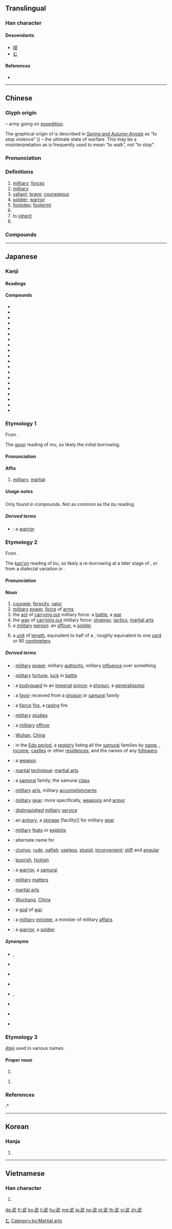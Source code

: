 ==Translingual==

===Han character===
{{Han char|rn=77|rad=止|as=04|sn=8|four=13140|canj=MPYLM}}

====Descendants====
* [[陚]]
* [[む]]

====References====
* {{Han ref|kx=0575.090|dkj=16273|dj=0965.080|hdz=21439.050|uh=6B66|ud=27494|bh=AA5A|bd=43610}}

[[Category:Han characters from which hiragana were derived|む]]

----

==Chinese==
{{zh-forms}}

===Glyph origin===
{{Han etyl}}
{{Han compound|止|戈|t1=foot; to walk; to stop|t2=spear|ls=ic}} – army going on [[expedition]].

The graphical origin of {{lang|zh|武}} is described in ''[[w:Spring and Autumn Annals|Spring and Autumn Annals]]'' {{defdate|481 BC}} as “to stop violence” ({{lang|zh|[[止]][[戈]][[为]][[武]]}}) – the ultimate state of warfare. This may be a misinterpretation as {{zh-l|*止}} is frequently used to mean “to walk”, not “to stop”.

===Pronunciation===
{{zh-pron
|m=wǔ
|c=mou5
|h=pfs=vú/vû
|md=ū
|mn=bú
|w=3vu
|mc=y
|oc=y
|cat=n,a,cls,v,pn
}}

===Definitions===
{{zh-hanzi}}

# [[military]]; [[forces]]
# [[military]] {{gloss|[[related]] to [[warfare]], [[fighting]]}}
# [[valiant]]; [[brave]]; [[courageous]]
# [[soldier]]; [[warrior]]
# [[footstep]]; [[footprint]]
# {{zh-classifier|[[half]] [[step]]}}
# to [[inherit]]
# {{surname|lang=zh}}

===Compounds===
{{zh-der|武術|武備|武昌起義|武打|武旦|武斷|武夫|武工隊|武功|武功片|武官|武火|武將|武警|武科|武庫|武力|武林|武廟|武器|武人|武生|武師|武士|武壇|武戲|武俠|武仙座|武藝|武職|武裝|武裝部隊|武裝警察|武裝力量|一元大武|下武|不文不武|乃文乃武|乃武乃文|修文偃武|偃武修文|偃武興文|允文允武|光武|光武中興|克繩祖武|全武行|勇武|動武|勝之不武|化學武器|化武|右武|周武王|圓桌武士|大武|太武山|太空武器|奮武揚威|威武|威武不屈|孔武有力|孫武|宮本武藏|寒武系|寒武紀|尚武|常武|常規武器|廣武|廣武嘆|弄文輕武|我武維揚|才兼文武|捷武|揚威耀武|攜手接武|整軍經武|文修武偃|文修武備|文德武功|文恬武嬉|文東武西|文武|文武之道|文武全才|文武兼備|文武兼濟|文武兼資|文武場|文武挑兒|文武百官|文武雙全|文治武功|文經武略|文經武緯|文韜武略|文韜武韜|晁公武|晉武帝|朱洪武|材武|核子武器|核武器|梁武帝|棄文就武|棄武修文|棄武競文|楊乃武|止戈為武|步武|步武堂皇|武丁|武不善作|武丑|武事|武俠小說|武偃文修|武則天|武勝關|武后|武員|武城弦歌|武場|武士刀|武士道|武大郎|武夷山|武威縣|武媚|武學|武家坡|武工|武庚|武弁|武德|武成王|武把子|武昌剩竹|武昌市|武曲星|武會|武松|武林舊事|武漢|武漢三鎮|武當山|武當派|武聖|武舉|武英殿|武行|武術指導|武衛|武裝中立|武訓|武象|武進士|武道|武陵|武陵源|武鬥|殷武|比武|比武招親|洪武|洪武正韻|湯武|湯武革命|滿朝文武|演武|演武修文|演武廳|漢光武帝|漢武帝|漢武故事|玄武|玄武岩|玄武湖|玄武門|生物武器|用武|用武之地|百武彗星|真武大帝|祖武|神武|窮兵極武|窮兵黷武|竇武|細菌武器|經文緯武|經武|經武緯文|緯武經文|練武|繩其祖武|繩厥祖武|繼武|習武|耀武揚威|聖武|能文善武|興文匽武|舉武揚威|英武|蘇武|蘇武牧羊|覿武|謀臣武將|講武|貝奧武夫|赳赳武夫|趙武|趙武靈王|踵武|較武論文|輕武器|重文輕武|重武器|鐵甲武士|限武協定|限武談判|陳武帝|雄武|靈武縣|非核武區|韜戈偃武|顧炎武|飆武|鬥武|魏道武帝|黷武|黷武窮兵}}

----

==Japanese==

===Kanji===
{{ja-kanji|grade=5|rs=止04}}

====Readings====
{{ja-readings
|goon=[[む]] (mu)
|kanon=[[ぶ]] (bu)
|kun=[[たけし|たけ.し]] ({{ja-l|武し}}, take.shi)
|nanori=[[う]] (u), [[お]] (o), [[たけし]] (takeshi), [[たける]] (takeru), [[たけん]] (taken), [[ん]] (n)
}}

====Compounds====
{{der-top|Compounds}}
* {{ja-r|武威|ぶい}}
* {{ja-r|武運|ぶ.うん}}
* {{ja-r|武官|ぶかん}}
* {{ja-r|武器|ぶき}}
* {{ja-r|武技|ぶぎ}}
* {{ja-r|武具|ぶぐ}}
* {{ja-r|武勲|ぶくん}}
* {{ja-r|武家|ぶけ}}
* {{ja-r|武芸|ぶげい}}
* {{ja-r|武士|ぶし}}
* {{ja-r|武士道|ぶしどう}}
* {{ja-r|武者|むしゃ}}
* {{ja-r|武術|ぶじゅつ}}
* {{ja-r|武将|ぶしょう}}
* {{ja-r|武人|ぶじん}}
* {{ja-r|武神|ぶじん}}
* {{ja-r|武装|ぶそう}}
* {{ja-r|武道|ぶどう}}
* {{ja-r|武勇|ぶゆう}}
* {{ja-r|武力|ぶりょく}}
{{der-bottom}}

===Etymology 1===
{{ja-kanjitab|yomi=o|む}}
From {{etyl|ltc|ja|sort=ぶ}} {{m|zh|武|tr=mju<sup>X</sup>||military}}.

The [[呉音#Japanese|goon]] reading of ''mu'', so likely the initial borrowing.

====Pronunciation====
{{ja-pron|yomi=kanon|む}}

====Affix====
{{ja-pos|affix|む}}

# [[military]], [[martial]]

=====Usage notes=====
Only found in compounds. Not as common as the ''bu'' reading.

=====Derived terms=====
{{der-top}}
* {{ja-r|武者|むしゃ}}: a [[warrior]]
{{der-bottom}}

===Etymology 2===
{{ja-kanjitab|yomi=o|ぶ}}
From {{etyl|ltc|ja|sort=ぶ}} {{m|zh|武|tr=mju<sup>X</sup>||military}}.

The [[漢音#Japanese|kan'on]] reading of ''bu'', so likely a re-borrowing at a later stage of {{etyl|ltc|-}}, or from a dialectal variation in {{etyl|ltc|-}}.

====Pronunciation====
{{ja-pron|yomi=kanon|ぶ|acc=1|acc_ref=DJR}}

====Noun====
{{ja-noun|ぶ}}

# [[courage]], [[ferocity]], [[valor]]
# [[military]] [[power]], [[force]] of [[arms]]
# the [[act]] of [[carry out|carrying out]] military force: a [[battle]], a [[war]]
# the [[way]] of [[carry out|carrying out]] military force: [[strategy]], [[tactics]], [[martial art]]s
# a [[military]] [[person]]: an [[officer]], a [[soldier]]
# {{lb|ja|sort=ぶ|obsolete}} a [[unit]] of [[length]], equivalent to half of a {{m|ja|歩|tr=bu|pos=six {{m|ja|尺|tr=shaku}}, roughly six [[feet]] or 1.8 [[meter]]s}}, roughly equivalent to one [[yard]] or 90 [[centimeter]]s

=====Derived terms=====
{{der-top}}
* {{ja-r|武威|ぶい}}: [[military]] [[power]], military [[authority]], military [[influence]] over something
* {{ja-r|武運|ぶ.うん}}: [[military]] [[fortune]], [[luck]] in [[battle]]
* {{ja-r|武衛|ぶえい}}: a [[bodyguard]] to an [[imperial]] [[prince]]; a [[shogun]], a [[generalissimo]]
* {{ja-r|武恩|ぶおん}}: a [[favor]] received from a [[shogun]] or [[samurai]] family
* {{ja-r|武火|ぶか}}: a [[fierce]] [[fire]], a [[raging]] fire
* {{ja-r|武学|ぶがく}}: [[military]] [[studies]]
* {{ja-r|武官|ぶかん}}: a [[military]] [[officer]]
* {{ja-r|武漢|^ぶかん}}: [[Wuhan]], [[China]]
* {{ja-r|武鑑|ぶかん}}: in the [[w:Edo period|Edo period]], a [[registry]] listing all the [[samurai]] families by [[name]], {{m|ja|家紋|tr=kamon||family [[crest]]}}, [[income]], [[castle]]s or other [[residence]]s, and the names of any [[follower]]s
* {{ja-r|武器|ぶき}}: a [[weapon]]
* {{ja-r|武技|ぶぎ}}: [[martial]] [[technique]]: [[martial arts]]
* {{ja-r|武家|ぶけ}}: a [[samurai]] family; the samurai [[class]]
* {{ja-r|武芸|ぶげい}}: [[military]] [[art]]s, military [[accomplishment]]s
* {{ja-r|武具|ぶぐ}}: [[military]] [[gear]]: more specifically, [[weapon]]s and [[armor]]
* {{ja-r|武勲|ぶくん}}: [[distinguished]] [[military]] [[service]]
* {{ja-r|武庫|ぶこ}}: an [[armory]], a [[storage]] [facility]] for military [[gear]]
* {{ja-r|武功|ぶこう}}: [[military]] [[feat]]s or [[exploit]]s
* {{ja-r|武江|^ぶこう}}: alternate name for {{m|ja|江戸|tr=Edo}}
* {{ja-r|武骨|ぶこつ}}: [[clumsy]], [[rude]], [[oafish]]; [[useless]], [[stupid]]; [[inconvenient]]; [[stiff]] and [[angular]] {{qualifier|of personality}}
* {{ja-r|武左|ぶざ}}: [[boorish]], [[hickish]]
* {{ja-r|武士|ぶし}}: a [[warrior]], a [[samurai]]
* {{ja-r|武事|ぶじ}}: [[military]] [[matter]]s
* {{ja-r|武術|ぶじゅつ}}: [[martial arts]]
* {{ja-r|武昌|^ぶしょう}}: [[Wuchang]], [[China]]
* {{ja-r|武神|ぶしん}}: a [[god]] of [[war]]
* {{ja-r|武臣|ぶしん}}: a [[military]] [[minister]], a minister of military [[affair]]s
* {{ja-r|武人|ぶじん}}: a [[warrior]], a [[soldier]]
{{der-bottom}}

=====Synonyms=====
{{der-top|Synonyms}}
* {{sense|courage}} {{ja-r|武勇|ぶゆう}}, {{ja-r|勇敢|ゆうかん}}
* {{sense|battle}} {{ja-r|戦|いくさ}}
* {{sense|war}} {{ja-r|戦争|せんそう}}
* {{sense|strategy}} {{ja-r|戦略|せんりゃく}}
* {{sense|tactics}} {{ja-r|戦術|せんじゅつ}}, {{ja-r|兵法|へいほう}}
* {{sense|martial arts}} {{ja-r|武術|ぶじゅつ}}
* {{sense|officer}} {{ja-r|武官|ぶかん}}
* {{sense|soldier}} {{ja-r|武人|ぶじん}}
{{der-bottom}}

===Etymology 3===
[[ateji|Ateji]] used in various names.

====Proper noun====
{{ja-pos|proper|たけし}}

# {{given name|male|lang=ja|sort=たけし}}

{{ja-pos|proper|たける}}

# {{given name|male|lang=ja|sort=たける}}

===References===
<references/>
:* {{R:Kokugo Dai Jiten}}

----

==Korean==

===Hanja===
{{ko-hanja|hangeul=무|eumhun=|rv=mu|mr=mu|y=mu}}

# {{defn|lang=ko|sort=止04}}

[[Category:ko:Martial arts]]

----

==Vietnamese==

===Han character===
{{vi-hantu|[[vũ]], [[võ]]|rs=止04}}

# {{defn|lang=vi|sort=止04}}

[[da:武]]
[[fr:武]]
[[ko:武]]
[[li:武]]
[[hu:武]]
[[mg:武]]
[[ja:武]]
[[no:武]]
[[pl:武]]
[[th:武]]
[[vi:武]]
[[zh:武]]